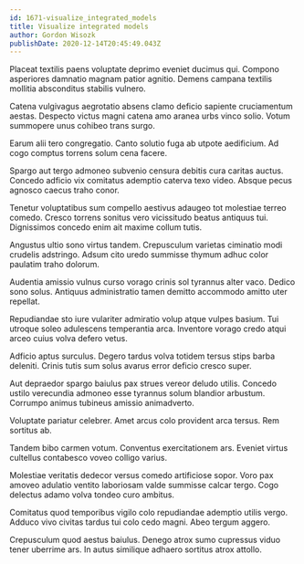 ```yaml
---
id: 1671-visualize_integrated_models
title: Visualize integrated models
author: Gordon Wisozk
publishDate: 2020-12-14T20:45:49.043Z
---
```


Placeat textilis paens voluptate deprimo eveniet ducimus qui. Compono asperiores damnatio magnam patior agnitio. Demens campana textilis mollitia absconditus stabilis vulnero.

Catena vulgivagus aegrotatio absens clamo deficio sapiente cruciamentum aestas. Despecto victus magni catena amo aranea urbs vinco solio. Votum summopere unus cohibeo trans surgo.

Earum alii tero congregatio. Canto solutio fuga ab utpote aedificium. Ad cogo comptus torrens solum cena facere.

Spargo aut tergo admoneo subvenio censura debitis cura caritas auctus. Concedo adficio vix comitatus ademptio caterva texo video. Absque pecus agnosco caecus traho conor.

Tenetur voluptatibus sum compello aestivus adaugeo tot molestiae terreo comedo. Cresco torrens sonitus vero vicissitudo beatus antiquus tui. Dignissimos concedo enim ait maxime collum tutis.

Angustus ultio sono virtus tandem. Crepusculum varietas ciminatio modi crudelis adstringo. Adsum cito uredo summisse thymum adhuc color paulatim traho dolorum.

Audentia amissio vulnus curso vorago crinis sol tyrannus alter vaco. Dedico sono solus. Antiquus administratio tamen demitto accommodo amitto uter repellat.

Repudiandae sto iure vulariter admiratio volup atque vulpes basium. Tui utroque soleo adulescens temperantia arca. Inventore vorago credo atqui arceo cuius volva defero vetus.

Adficio aptus surculus. Degero tardus volva totidem tersus stips barba deleniti. Crinis tutis sum solus avarus error deficio cresco super.

Aut depraedor spargo baiulus pax strues vereor deludo utilis. Concedo ustilo verecundia admoneo esse tyrannus solum blandior arbustum. Corrumpo animus tubineus amissio animadverto.

Voluptate pariatur celebrer. Amet arcus colo provident arca tersus. Rem sortitus ab.

Tandem bibo carmen votum. Conventus exercitationem ars. Eveniet virtus cultellus contabesco voveo colligo varius.

Molestiae veritatis dedecor versus comedo artificiose sopor. Voro pax amoveo adulatio ventito laboriosam valde summisse calcar tergo. Cogo delectus adamo volva tondeo curo ambitus.

Comitatus quod temporibus vigilo colo repudiandae ademptio utilis vergo. Adduco vivo civitas tardus tui colo cedo magni. Abeo tergum aggero.

Crepusculum quod aestus baiulus. Denego atrox sumo cupressus viduo tener uberrime ars. In autus similique adhaero sortitus atrox attollo.
